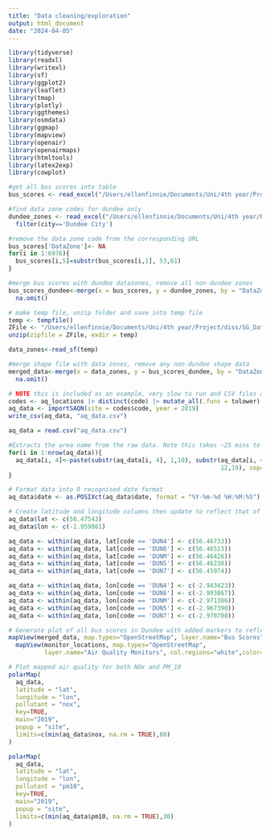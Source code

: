```yaml
---
title: "Data cleaning/exploration"
output: html_document
date: "2024-04-05"
---
```


```r
library(tidyverse)
library(readxl)
library(writexl)
library(sf)
library(ggplot2)
library(leaflet)
library(tmap)
library(plotly)
library(ggthemes)
library(osmdata)
library(ggmap)
library(mapview)
library(openair)
library(openairmaps)
library(htmltools)
library(latex2exp)
library(cowplot)
```

```r
#get all bus scores into table
bus_scores <- read_excel("/Users/ellenfinnie/Documents/Uni/4th year/Project/diss/bus_accessibility.xlsx",col_names=c("ref_area_url","ref_area","weekday_score","weekend_score"),skip=8)

#find data zone codes for dundee only
dundee_zones <- read_excel("/Users/ellenfinnie/Documents/Uni/4th year/Project/diss/DataZone2011lookup.xlsx",col_names=c("DataZone","city"),skip=1) |>
  filter(city=='Dundee City')

#remove the data zone code from the corresponding URL
bus_scores['DataZone']<- NA
for(i in 1:6976){
  bus_scores[i,5]=substr(bus_scores[i,1], 53,61)
}

#merge bus scores with dundee datazones, remove all non-dundee zones
bus_scores_dundee<-merge(x = bus_scores, y = dundee_zones, by = "DataZone", all = TRUE) |>
  na.omit()

# make temp file, unzip folder and save into temp file
temp <- tempfile()
ZFile <- "/Users/ellenfinnie/Documents/Uni/4th year/Project/diss/SG_DataZoneBdry_2011.zip"
unzip(zipfile = ZFile, exdir = temp)

data_zones<-read_sf(temp)

#merge shape file with data zones, remove any non-dundee shape data
merged_data<-merge(x = data_zones, y = bus_scores_dundee, by = "DataZone", all = TRUE) |> 
  na.omit()

```

```r
# NOTE this is included as an example, very slow to run and CSV files are already available in git repo
codes <- aq_locations |> distinct(code) |> mutate_all(.funs = tolower)
aq_data <- importSAQN(site = codes$code, year = 2019)
write_csv(aq_data, "aq_data.csv")

```


```r

aq_data = read.csv("aq_data.csv")

#Extracts the area name from the raw data. Note this takes ~25 mins to run
for(i in 1:nrow(aq_data)){
  aq_data[i, 4]<-paste(substr(aq_data[i, 4], 1,10), substr(aq_data[i, 4],
                                                           12,19), sep=" ")
}

# Format data into R recognised date format
aq_data$date <- as.POSIXct(aq_data$date, format = "%Y-%m-%d %H:%M:%S")

# Create latitude and longitude columns then update to reflect that of each indiviual station
aq_data$lat <- c(56.47543)
aq_data$lon <- c(-2.959861)

aq_data <- within(aq_data, lat[code == 'DUN4'] <- c(56.46733))
aq_data <- within(aq_data, lat[code == 'DUN6'] <- c(56.46513))
aq_data <- within(aq_data, lat[code == 'DUNM'] <- c(56.46426))
aq_data <- within(aq_data, lat[code == 'DUN5'] <- c(56.46238))
aq_data <- within(aq_data, lat[code == 'DUN7'] <- c(56.45974))

aq_data <- within(aq_data, lon[code == 'DUN4'] <- c(-2.943423))
aq_data <- within(aq_data, lon[code == 'DUN6'] <- c(-2.993867))
aq_data <- within(aq_data, lon[code == 'DUNM'] <- c(-2.971386))
aq_data <- within(aq_data, lon[code == 'DUN5'] <- c(-2.967390))
aq_data <- within(aq_data, lon[code == 'DUN7'] <- c(-2.970708))


```



```r
# Generate plot of all bus scores in Dundee with added markers to reflect positions of air quality monitors
mapView(merged_data, map.types="OpenStreetMap", layer.name="Bus Scores", zcol = "weekday_score", legend.pos="bottomright", zoom=10)+
  mapView(monitor_locations, map.types="OpenStreetMap",
          layer.name="Air Quality Monitors", col.regions="white",color="white", legend=FALSE)

# Plot mapped air quality for both NOx and PM_10
polarMap(
  aq_data,
  latitude = "lat",
  longitude = "lon",
  pollutant = "nox",
  key=TRUE,
  main="2019",
  popup = "site",
  limits=c(min(aq_data$nox, na.rm = TRUE),80)
)

polarMap(
  aq_data,
  latitude = "lat",
  longitude = "lon",
  pollutant = "pm10",
  key=TRUE,
  main="2019",
  popup = "site",
  limits=c(min(aq_data$pm10, na.rm = TRUE),30)
)

```